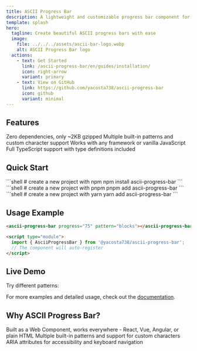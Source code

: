 ```yaml
---
title: ASCII Progress Bar
description: A lightweight and customizable progress bar component for the web
template: splash
hero:
  tagline: Create beautiful ASCII progress bars with ease
  image:
    file: ../../../assets/ascii-bar-logo.webp
    alt: ASCII Progress Bar logo
  actions:
    - text: Get Started
      link: /ascii-progress-bar/en/guides/installation/
      icon: right-arrow
      variant: primary
    - text: View on GitHub
      link: https://github.com/yacosta738/ascii-progress-bar
      icon: github
      variant: minimal
---
```



## Features

<CardGrid stagger>
  <Card title="Lightweight" icon="rocket">
    Zero dependencies, only ~2KB gzipped
  </Card>
  <Card title="Customizable" icon="pencil">
    Multiple built-in patterns and custom character support
  </Card>
  <Card title="Web Component" icon="puzzle">
    Works with any framework or vanilla JavaScript
  </Card>
  <Card title="TypeScript" icon="document">
    Full TypeScript support with type definitions included
  </Card>
</CardGrid>

## Quick Start

<PackageManagerTabs>
      <Fragment slot="npm">
      ```shell
      # create a new project with npm
      npm install ascii-progress-bar
      ```
      </Fragment>
      <Fragment slot="pnpm">
      ```shell
      # create a new project with pnpm
      pnpm add ascii-progress-bar
      ```
      </Fragment>
      <Fragment slot="yarn">
      ```shell
      # create a new project with yarn
      yarn add ascii-progress-bar
      ```
      </Fragment>
    </PackageManagerTabs>

## Usage Example

```html
<ascii-progress-bar progress="75" pattern="blocks"></ascii-progress-bar>

<script type="module">
  import { AsciiProgressBar } from '@yacosta738/ascii-progress-bar';
  // The component will auto-register
</script>
```

## Live Demo

Try different patterns:

<AsciiProgressBarDemo />

For more examples and detailed usage, check out the [documentation](/ascii-progress-bar/en/examples/all/).

## Why ASCII Progress Bar?

<CardGrid>
  <Card title="Framework Agnostic" icon="puzzle">
    Built as a Web Component, works everywhere - React, Vue, Angular, or plain HTML
  </Card>
  <Card title="Easy to Style" icon="setting">
    Multiple built-in patterns and support for custom characters
  </Card>
  <Card title="Accessible" icon="approve-check">
    ARIA attributes for accessibility and keyboard navigation
  </Card>
</CardGrid>
